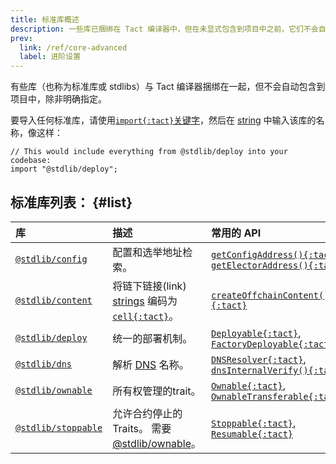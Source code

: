 ```yaml
---
title: 标准库概述
description: 一些库已捆绑在 Tact 编译器中，但在未显式包含到项目中之前，它们不会自动添加到你的项目中
prev:
  link: /ref/core-advanced
  label: 进阶设置
---
```


有些库（也称为标准库或 stdlibs）与 Tact 编译器捆绑在一起，但不会自动包含到项目中，除非明确指定。

要导入任何标准库，请使用[`import{:tact}`关键字](/book/import)，然后在 [string][p] 中输入该库的名称，像这样：

```tact
// This would include everything from @stdlib/deploy into your codebase:
import "@stdlib/deploy";
```

## 标准库列表： {#list}

| 库                                                                              | 描述                                                      | 常用的 API                                                                 |
| :----------------------------------------------------------------------------- | :------------------------------------------------------ | :---------------------------------------------------------------------- |
| [`@stdlib/config`][1]                                                          | 配置和选举地址检索。                                              | [`getConfigAddress(){:tact}`][gca], [`getElectorAddress(){:tact}`][gea] |
| [`@stdlib/content`][2]                                                         | 将链下链接(link) [strings][p] 编码为[`cell{:tact}`][cell]。      | [`createOffchainContent(){:tact}`][coff]                                |
| [`@stdlib/deploy`][3]                                                          | 统一的部署机制。                                                | [`Deployable{:tact}`][dep], [`FactoryDeployable{:tact}`][fcd]           |
| [`@stdlib/dns`][4]                                                             | 解析 [DNS][dns] 名称。                                       | [`DNSResolver{:tact}`][dnsr], [`dnsInternalVerify(){:tact}`][dnsi]      |
| [`@stdlib/ownable`][5]                                                         | 所有权管理的trait。                                            | [`Ownable{:tact}`][own], [`OwnableTransferable{:tact}`][ownt]           |
| [`@stdlib/stoppable`][6]                                                       | 允许合约停止的 Traits。 需要 [@stdlib/ownable][5]。                | [`Stoppable{:tact}`][stp], [`Resumable{:tact}`][res]                    |

[1]: /ref/stdlib-config
[gca]: /ref/stdlib-config#getconfigaddress
[gea]: /ref/stdlib-config#getelectoraddress
[2]: /ref/stdlib-content
[coff]: /ref/stdlib-content#createoffchaincontent
[3]: /ref/stdlib-deploy
[dep]: /ref/stdlib-deploy#deployable
[fcd]: /ref/stdlib-deploy#factorydeployable
[4]: /ref/stdlib-dns
[dnsr]: /ref/stdlib-dns#dnsresolver
[dnsi]: /ref/stdlib-dns#dnsinternalverify
[5]: /ref/stdlib-ownable
[own]: /ref/stdlib-ownable#ownable
[ownt]: /ref/stdlib-ownable#ownabletransferable
[6]: /ref/stdlib-stoppable
[stp]: /ref/stdlib-stoppable#stoppable
[res]: /ref/stdlib-stoppable#resumable
[p]: /book/types#primitive-types
[cell]: /book/cells#cells
[dns]: https://docs.ton.org/participate/web3/dns
